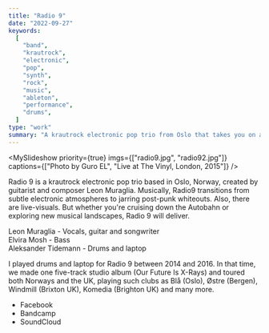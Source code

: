 ```yaml
---
title: "Radio 9"
date: "2022-09-27"
keywords:
  [
    "band",
    "krautrock",
    "electronic",
    "pop",
    "synth",
    "rock",
    "music",
    "ableton",
    "performance",
    "drums",
  ]
type: "work"
summary: "A krautrock electronic pop trio from Oslo that takes you on a sonic journey from subtle electronic atmospheres to jarring post-punk whiteouts."
---
```


<MySlideshow
  priority={true}
  imgs={["radio9.jpg", "radio92.jpg"]}
  captions={["Photo by Guro EL", "Live at The Vinyl, London, 2015"]}
/>

Radio 9 is a krautrock electronic pop trio based in Oslo, Norway, created by guitarist and composer Leon Muraglia. Musically, Radio9 transitions from subtle electronic atmospheres to jarring post-punk whiteouts. Also, there are live-visuals. But whether you're cruising down the Autobahn or exploring new musical landscapes, Radio 9 will deliver.

Leon Muraglia - Vocals, guitar and songwriter <br />
Elvira Mosh - Bass <br />
Aleksander Tidemann - Drums and laptop

I played drums and laptop for Radio 9 between 2014 and 2016. In that time, we made one five-track studio album (Our Future Is X​-​Rays) and toured both Norways and the UK, playing such clubs as Blå (Oslo), Østre (Bergen), Windmill (Brixton UK), Komedia (Brighton UK) and many more.

<MySpotifyPlayer embedUrl="https://bandcamp.com/EmbeddedPlayer/album=1863363418/size=large/bgcol=ffffff/linkcol=0687f5/artwork=small/transparent=true/" />

- <MyLink href="https://www.facebook.com/radio9">Facebook</MyLink>
- <MyLink href="https://radio9.bandcamp.com">Bandcamp</MyLink>
- <MyLink href="http://soundcloud.com/radio9band">SoundCloud</MyLink>
